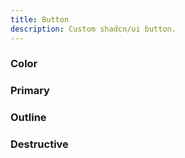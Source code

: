 ```yaml
---
title: Button
description: Custom shadcn/ui button.
---
```


### Color

<ComponentCollapse
  name="button-color"
  classNameComponentContainer="min-h-[200px]"
/>

### Primary

<ComponentCollapse
  name="button-primary"
  classNameComponentContainer="min-h-[200px]"
/>

### Outline

<ComponentCollapse
  name="button-outline"
  classNameComponentContainer="min-h-[200px]"
/>

### Destructive

<ComponentCollapse
  name="button-destructive"
  classNameComponentContainer="min-h-[200px]"
/>
